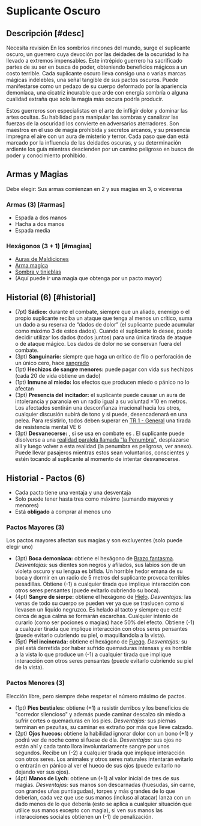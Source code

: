 
# Suplicante Oscuro

<Bleed>
  <Screenshot src={supplicantPic} alt="placeholder" full />
</Bleed>

## Descripción [#desc]

<Callout type="warning" emoji="🔎">
  Necesita revisión
</Callout>
En los sombríos rincones del mundo, surge el suplicante oscuro, un guerrero cuya
devoción por las deidades de la oscuridad lo ha llevado a extremos impensables. Este
intrépido guerrero ha sacrificado partes de su ser en busca de poder, obteniendo
beneficios mágicos a un costo terrible. Cada suplicante oscuro lleva consigo una
o varias marcas mágicas indelebles, una señal tangible de sus pactos oscuros. Puede
manifestarse como un pedazo de su cuerpo deformado por la apariencia demoníaca, una
cicatriz incurable que arde con energía sombría o alguna cualidad extraña que solo
la magia más oscura podría producir.

Estos guerreros son especialistas en el arte de infligir dolor y dominar las artes ocultas. Su habilidad para manipular las sombras y canalizar las fuerzas de la oscuridad los convierte en adversarios aterradores. Son maestros en el uso de magia prohibida y secretos arcanos, y su presencia impregna el aire con un aura de misterio y terror. Cada paso que dan está marcado por la influencia de las deidades oscuras, y su determinación ardiente los guía mientras descienden por un camino peligroso en busca de poder y conocimiento prohibido.

## Armas y Magias

Debe elegir: Sus armas comienzan en 2 y sus magias en 3, o viceversa

### Armas (3) [#armas]

- Espada a dos manos
- Hacha a dos manos
- Espada media

### Hexágonos (3 + 1) [#magias]

- [Auras de Maldiciones](/docs/list-hexagons/e04B)
- [Arma magica](/docs/list-hexagons/e14)
- [Sombra y tinieblas](/docs/list-hexagons/e01)
- (Aquí puede ir una magia que obtenga por un pacto mayor)

## Historial (6) [#historial]

- (7pt) **Sádico:** <Pill type="p"/><Pill type="s"/> durante el combate, siempre que un aliado, enemigo o el propio suplicante reciba un ataque que tenga al menos un crítico, suma un dado a su reserva de “dados de dolor” (el suplicante puede acumular como máximo 3 de estos dados). Cuando el suplicante lo desee, puede decidir utilizar los dados (todos juntos) para una única tirada de ataque o de ataque mágico. Los dados de dolor no se conservan fuera del combate.
- (3pt) **Sanguinario:** <Pill type="u"/> siempre que haga un crítico de filo o perforación de un único cero, hace [sangrado](/docs/ruling-combat/06/common)
- (1pt) **Hechizos de sangre menores:** <Pill type="s"/> puede pagar con vida sus hechizos (cada 20 de vida obtiene un dado)
- (1pt) **Inmune al miedo:** <Pill type="c"/> los efectos que producen miedo o pánico no lo afectan
- (3pt) **Presencia del incitador:** <Pill type="s"/><Pill type="eo"/> el suplicante puede causar un aura de intolerancia y paranoia en un radio igual a su voluntad ×10 en metros. Los afectados sentirán una desconfianza irracional hacia los otros, cualquier discusión subirá de tono y si puede, desencadenará en una pelea. Para resistirlo, todos deben superar en [TR 1 - General](/docs/resolution-tables/TR1) una tirada de resistencia mental VE 6
- (3pt) **Desvanecerse:** <Pill type="s"/>, si se usa en combate es <Pill type="ex"/>. El suplicante puede disolverse a una [realidad paralela llamada "la Penumbra"](/docs/list-annex/realities#umbra), desplazarse allí y luego volver a esta realidad (la penumbra es peligrosa, ver anexo). Puede llevar pasajeros mientras estos sean voluntarios, conscientes y estén tocando al suplicante al momento de intentar desvanecerse.

## Historial - Pactos (6)

- Cada pacto tiene una ventaja y una desventaja
- Solo puede tener hasta tres como máximo (sumando mayores y menores)
- Está **obligado** a comprar al menos uno

### Pactos Mayores (3)

Los pactos mayores afectan sus magias y son excluyentes (solo puede elegir uno)

- (3pt) **Boca demoníaca:** obtiene el hexágono de [Brazo fantasma](/docs/list-hexagons/e22).
  _Desventajas:_ sus dientes son negros y afilados, sus labios son de un violeta oscuro y su lengua es bífida. Un horrible hedor emana de su boca y dormir en un radio de 5 metros del suplicante provoca terribles pesadillas. Obtiene (-1) a cualquier tirada que implique interacción con otros seres pensantes
  (puede evitarlo cubriendo su boca).
- (4pt) **Sangre de sierpe:** obtiene el hexágono de [Hielo](/docs/list-hexagons/e01).
  _Desventajas:_ las venas de todo su cuerpo se pueden ver ya que se traslucen como si llevasen un líquido negruzco. Es helado al tacto y siempre que esté cerca de agua calma se formarán escarchas. Cualquier intento de curarlo (como ser pociones o magias) hace 50% del efecto. Obtiene (-1) a cualquier tirada que implique interacción con otros seres pensantes
  (puede evitarlo cubriendo su piel, o maquillandola a la vista).
- (5pt) **Piel incinerada:** obtiene el hexágono de [Fuego](/docs/list-hexagons/e01).
  _Desventajas:_ su piel está derretida por haber sufrido quemaduras intensas y es horrible a la vista lo que produce un (-1) a cualquier tirada que implique interacción con otros seres pensantes
  (puede evitarlo cubriendo su piel de la vista).

### Pactos Menores (3)

Elección libre, pero siempre debe respetar el número máximo de pactos.

- (1pt) **Pies bestiales:** obtiene (+1) a resistir derribos y los beneficios de "corredor silencioso" y además puede caminar descalzo sin miedo a sufrir cortes o quemaduras en los pies. _Desventajas:_ sus piernas terminan en pezuñas, su caminar es extraño por más que lleve calzado.
- (2pt) **Ojos huecos:** obtiene la habilidad ignorar dolor con un bono (+1) y podrá ver de noche como si fuese de día. _Desventajas:_ sus ojos no están ahí y cada tanto llora involuntariamente sangre por unos segundos. Recibe un (-2) a cualquier tirada que implique interacción con otros seres. Los animales y otros seres naturales intentarán evitarlo o entrarán en pánico al ver el hueco de sus ojos (puede evitarlo no dejando ver sus ojos).
- (4pt) **Manos de Lych:** obtiene un (+1) al valor inicial de tres de sus magias. _Desventajas:_ sus manos son descarnadas (huesudas, sin carne, con grandes uñas puntiagudas), torpes y más grandes de lo que deberían, cada vez que use sus manos (incluso al atacar) lanza con un dado menos de lo que debería (esto se aplica a cualquier situación que utilice sus manos excepto con magia), si ven sus manos las interacciones sociales obtienen un (-1) de penalización.
